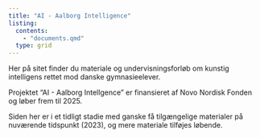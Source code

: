 ```yaml
---
title: "AI - Aalborg Intelligence"
listing:
  contents:
    - "documents.qmd"
  type: grid
---
```


Her på sitet finder du materiale og undervisningsforløb om kunstig intelligens rettet mod danske gymnasieelever.

Projektet "AI - Aalborg Intellgence" er finansieret af Novo Nordisk Fonden og løber frem til 2025.

Siden her er i et tidligt stadie med ganske få tilgængelige materialer på nuværende tidspunkt (2023), og mere materiale tilføjes løbende.

